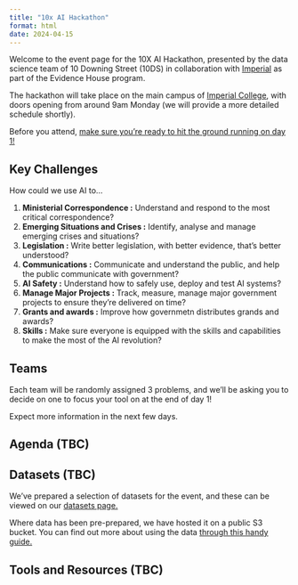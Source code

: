 ```yaml
---
title: "10x AI Hackathon"
format: html
date: 2024-04-15
---
```


Welcome to the event page for the 10X AI Hackathon, presented by the data science team of 10 Downing Street (10DS) in collaboration with [Imperial](https://www.imperial.ac.uk/) as part of the Evidence House program.

The hackathon will take place on the main campus of [Imperial College](https://maps.app.goo.gl/hmZz6u5vcx6X858k8), with doors opening from around 9am Monday (we will provide a more detailed schedule shortly).

Before you attend, [make sure you're ready to hit the ground running on day 1!](getting-ready.qmd)

## Key Challenges
How could we use AI to...

1. **Ministerial Correspondence :** Understand and respond to the most critical correspondence?
2. **Emerging Situations and Crises :** Identify, analyse and manage emerging crises and situations?
3. **Legislation :** Write better legislation, with better evidence, that's better understood?
4. **Communications :**  Communicate and understand the public, and help the public communicate with government?
5. **AI Safety :** Understand how to safely use, deploy and test AI systems?
6. **Manage Major Projects :** Track, measure, manage major government projects to ensure they're delivered on time?
7. **Grants and awards :**  Improve how governmetn distributes grands and awards?
8. **Skills :** Make sure everyone is equipped with the skills and capabilities to make the most of the AI revolution?

## Teams
Each team will be randomly assigned 3 problems, and we'll be asking you to decide on one to focus your tool on at the end of day 1!

Expect more information in the next few days.

## Agenda (TBC)

## Datasets (TBC)
We've prepared a selection of datasets for the event, and these can be viewed on our [datasets page.](data.qmd)

Where data has been pre-prepared, we have hosted it on a public S3 bucket. You can find out more about using the data [through this handy guide.](data_guide.qmd)

## Tools and Resources (TBC)
